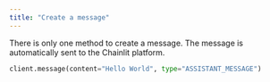 ```yaml
---
title: "Create a message"
---
```


There is only one method to create a message. The message is automatically sent to the Chainlit platform.

```python
client.message(content="Hello World", type="ASSISTANT_MESSAGE")
```